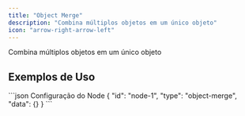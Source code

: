 ```yaml
---
title: "Object Merge"
description: "Combina múltiplos objetos em um único objeto"
icon: "arrow-right-arrow-left"
---
```


<Card title="O que faz?" icon="lightbulb" iconType="duotone">
  Combina múltiplos objetos em um único objeto
</Card>


## Exemplos de Uso

<Tabs>
  <Tab title="Exemplo Básico">
    
  </Tab>
</Tabs>

<CodeGroup>
```json Configuração do Node
{
  "id": "node-1",
  "type": "object-merge",
  "data": {}
}
```
</CodeGroup>
